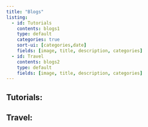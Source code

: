 ```yaml
---
title: "Blogs"
listing:
  - id: Tutorials
    contents: blogs1
    type: default
    categories: true
    sort-ui: [categories,date]
    fields: [image, title, description, categories]
  - id: Travel
    contents: blogs2
    type: default
    fields: [image, title, description, categories]
---
```


## Tutorials:

::: {#Tutorials}

:::

## Travel:

::: {#Travel}

:::
